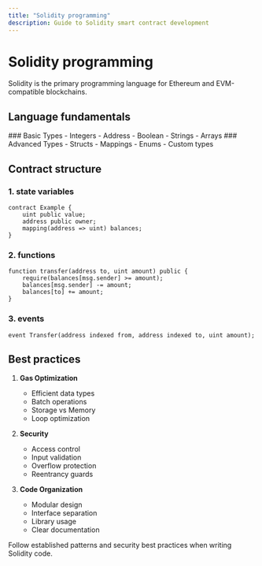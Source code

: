 ```yaml
---
title: "Solidity programming"
description: Guide to Solidity smart contract development
---
```



# Solidity programming

<Callout type="info">
  Solidity is the primary programming language for Ethereum and EVM-compatible
  blockchains.
</Callout>

## Language fundamentals

<div className="grid grid-cols-1 md:grid-cols-2 gap-6 mb-8">
  <Card>
    ### Basic Types
    - Integers
    - Address
    - Boolean
    - Strings
    - Arrays
  </Card>

  <Card>
    ### Advanced Types
    - Structs
    - Mappings
    - Enums
    - Custom types
  </Card>
</div>

## Contract structure

### 1. state variables

```solidity
contract Example {
    uint public value;
    address public owner;
    mapping(address => uint) balances;
}
```

### 2. functions

```solidity
function transfer(address to, uint amount) public {
    require(balances[msg.sender] >= amount);
    balances[msg.sender] -= amount;
    balances[to] += amount;
}
```

### 3. events

```solidity
event Transfer(address indexed from, address indexed to, uint amount);
```

## Best practices

1. **Gas Optimization**

   - Efficient data types
   - Batch operations
   - Storage vs Memory
   - Loop optimization

2. **Security**

   - Access control
   - Input validation
   - Overflow protection
   - Reentrancy guards

3. **Code Organization**
   - Modular design
   - Interface separation
   - Library usage
   - Clear documentation

<Callout type="warning">
  Follow established patterns and security best practices when writing Solidity
  code.
</Callout>
